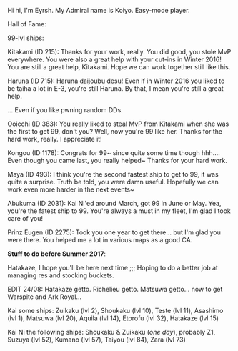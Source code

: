 Hi hi, I'm Eyrsh. My Admiral name is Koiyo. Easy-mode player.

Hall of Fame:

99-lvl ships:

Kitakami (ID 215): Thanks for your work, really. You did good, you stole MvP everywhere. You were also a great help with your cut-ins in Winter 2016! You are still a great help, Kitakami. Hope we can work together still like this.

Haruna (ID 715): Haruna daijoubu desu! Even if in Winter 2016 you liked to be taiha a lot in E-3, you're still Haruna. By that, I mean you're still a great help.

... Even if you like pwning random DDs.

Ooicchi (ID 383): You really liked to steal MvP from Kitakami when she was the first to get 99, don't you? Well, now you're 99 like her. Thanks for the hard work, really. I appreciate it!

Kongou (ID 1178): Congrats for 99~ since quite some time though hhh.... Even though you came last, you really helped~ Thanks for your hard work.

Maya (ID 493): I think you're the second fastest ship to get to 99, it was quite a surprise. Truth be told, you were damn useful. Hopefully we can work even more harder in the next events~

Abukuma (ID 2031): Kai Ni'ed around March, got 99 in June or May. Yea, you're the fatest ship to 99. You're always a must in my fleet, I'm glad I took care of you!

Prinz Eugen (ID 2275): Took you one year to get there... but I'm glad you were there. You helped me a lot in various maps as a good CA.

'''Stuff to do before Summer 2017''':

Hatakaze, I hope you'll be here next time ;;; Hoping to do a better job at managing res and stocking buckets.

EDIT 24/08: Hatakaze getto. Richelieu getto. Matsuwa getto... now to get Warspite and Ark Royal...

Kai some ships: Zuikaku (lvl 2), Shoukaku (lvl 10), Teste (lvl 11), Asashimo (lvl 1), Matsuwa (lvl 20), Aquila (lvl 14), Etorofu (lvl 32), Hatakaze (lvl 15)  

Kai Ni the following<nowiki> </nowiki>ships: Shoukaku & Zuikaku (''one day''), probably Z1, Suzuya (lvl 52), Kumano (lvl 57), Taiyou (lvl 84), Zara (lvl 73)